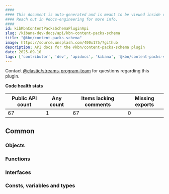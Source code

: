 ```yaml
---
####
#### This document is auto-generated and is meant to be viewed inside our experimental, new docs system.
#### Reach out in #docs-engineering for more info.
####
id: kibKbnContentPacksSchemaPluginApi
slug: /kibana-dev-docs/api/kbn-content-packs-schema
title: "@kbn/content-packs-schema"
image: https://source.unsplash.com/400x175/?github
description: API docs for the @kbn/content-packs-schema plugin
date: 2025-09-10
tags: ['contributor', 'dev', 'apidocs', 'kibana', '@kbn/content-packs-schema']
---
```




Contact [@elastic/streams-program-team](https://github.com/orgs/elastic/teams/streams-program-team) for questions regarding this plugin.

**Code health stats**

| Public API count  | Any count | Items lacking comments | Missing exports |
|-------------------|-----------|------------------------|-----------------|
| 67 | 1 | 67 | 0 |

## Common

### Objects
<DocDefinitionList data={kbnContentPacksSchemaObj.common.objects}/>

### Functions
<DocDefinitionList data={kbnContentPacksSchemaObj.common.functions}/>

### Interfaces
<DocDefinitionList data={kbnContentPacksSchemaObj.common.interfaces}/>

### Consts, variables and types
<DocDefinitionList data={kbnContentPacksSchemaObj.common.misc}/>


